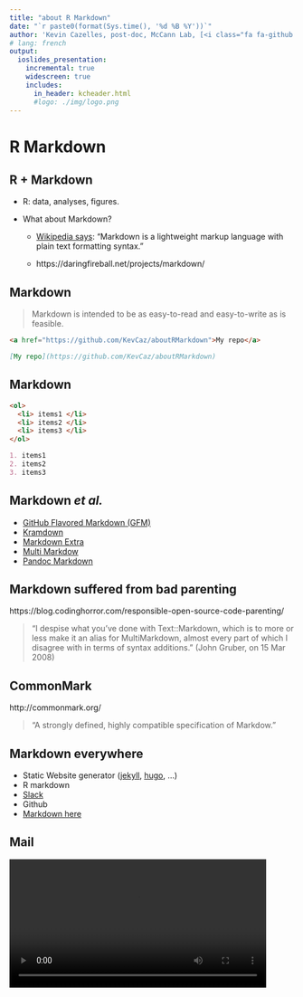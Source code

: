 ```yaml
---
title: "about R Markdown"
date: "`r paste0(format(Sys.time(), '%d %B %Y'))`"
author: 'Kevin Cazelles, post-doc, McCann Lab, [<i class="fa fa-github fa-2x" aria-hidden="true"></i>](https://github.com/KevCaz/aboutRMarkdown)'
# lang: french
output:
  ioslides_presentation:
    incremental: true
    widescreen: true
    includes:
      in_header: kcheader.html
      #logo: ./img/logo.png
---
```





# R Markdown

## R + Markdown

- R: data, analyses, figures.

- What about Markdown?

  - [Wikipedia says](https://en.wikipedia.org/wiki/Markdown): "Markdown is a lightweight markup language with plain text formatting syntax."

  - https://daringfireball.net/projects/markdown/


## Markdown

> Markdown is intended to be as easy-to-read and easy-to-write as is feasible.

```html
<a href="https://github.com/KevCaz/aboutRMarkdown">My repo</a>
```

```markdown
[My repo](https://github.com/KevCaz/aboutRMarkdown)
```


## Markdown

```html
<ol>
  <li> items1 </li>
  <li> items2 </li>
  <li> items3 </li>
</ol>
```


```markdown
1. items1
2. items2
3. items3
```

## Markdown *et al.*

- [GitHub Flavored Markdown (GFM)](https://help.github.com/articles/github-flavored-markdown/)
- [Kramdown](http://kramdown.gettalong.org/syntax.HTML#math-blocks)
- [Markdown Extra](https://michelf.ca/projects/php-markdown/extra/)
- [Multi Markdow](https://github.com/fletcher/MultiMarkdown/wiki/MultiMarkdown-Syntax-Guide#math-support)
- [Pandoc Markdown](http://pandoc.org/README.HTML#pandocs-markdown)


## Markdown suffered from bad parenting

https://blog.codinghorror.com/responsible-open-source-code-parenting/


> "I despise what you've done with Text::Markdown, which is to more or less make it an alias for MultiMarkdown, almost every part of which I disagree with in terms of syntax additions." (John Gruber, on 15 Mar 2008)


## CommonMark

http://commonmark.org/

> "A strongly defined, highly compatible specification of Markdow."

## Markdown everywhere

- Static Website generator ([jekyll](https://jekyllrb.com/), [hugo](https://gohugo.io/), ...)
- R markdown
- [Slack](https://slack.com/)
- Github
- [Markdown here](https://markdown-here.com/)

## Mail

<video width="90%" controls>
 <source src="vid/mail.webm" type="video/webm">
 Your browser does not support the video tag.
</video>


# R + markdown, how?
